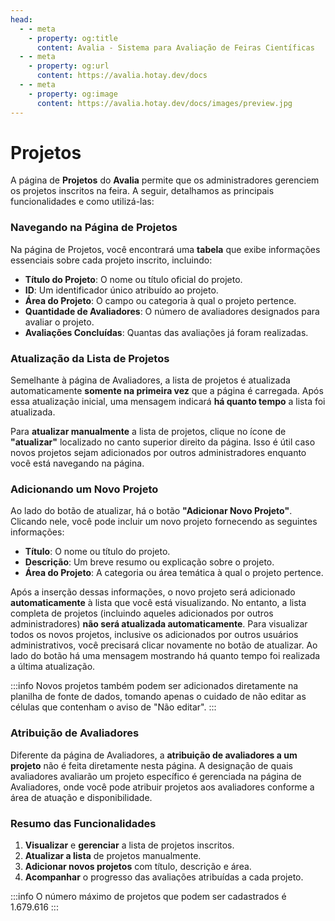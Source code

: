 ```yaml
---
head:
  - - meta
    - property: og:title
      content: Avalia - Sistema para Avaliação de Feiras Científicas
  - - meta
    - property: og:url
      content: https://avalia.hotay.dev/docs
  - - meta
    - property: og:image
      content: https://avalia.hotay.dev/docs/images/preview.jpg
---
```


# Projetos

A página de **Projetos** do **Avalia** permite que os administradores gerenciem os projetos inscritos na feira. A seguir, detalhamos as principais funcionalidades e como utilizá-las:

### Navegando na Página de Projetos

Na página de Projetos, você encontrará uma **tabela** que exibe informações essenciais sobre cada projeto inscrito, incluindo:

- **Título do Projeto**: O nome ou título oficial do projeto.
- **ID**: Um identificador único atribuído ao projeto.
- **Área do Projeto**: O campo ou categoria à qual o projeto pertence.
- **Quantidade de Avaliadores**: O número de avaliadores designados para avaliar o projeto.
- **Avaliações Concluídas**: Quantas das avaliações já foram realizadas.

### Atualização da Lista de Projetos

Semelhante à página de Avaliadores, a lista de projetos é atualizada automaticamente **somente na primeira vez** que a página é carregada. Após essa atualização inicial, uma mensagem indicará **há quanto tempo** a lista foi atualizada.

Para **atualizar manualmente** a lista de projetos, clique no ícone de **"atualizar"** localizado no canto superior direito da página. Isso é útil caso novos projetos sejam adicionados por outros administradores enquanto você está navegando na página.

### Adicionando um Novo Projeto

Ao lado do botão de atualizar, há o botão **"Adicionar Novo Projeto"**. Clicando nele, você pode incluir um novo projeto fornecendo as seguintes informações:

- **Título**: O nome ou título do projeto.
- **Descrição**: Um breve resumo ou explicação sobre o projeto.
- **Área do Projeto**: A categoria ou área temática à qual o projeto pertence.

Após a inserção dessas informações, o novo projeto será adicionado **automaticamente** à lista que você está visualizando. No entanto, a lista completa de projetos (incluindo aqueles adicionados por outros administradores) **não será atualizada automaticamente**. Para visualizar todos os novos projetos, inclusive os adicionados por outros usuários administrativos, você precisará clicar novamente no botão de atualizar. Ao lado do botão há uma mensagem mostrando há quanto tempo foi realizada a última atualização.

:::info
Novos projetos também podem ser adicionados diretamente na planilha de fonte de dados, tomando apenas o cuidado de não editar as células que contenham o aviso de "Não editar".
:::

### Atribuição de Avaliadores

Diferente da página de Avaliadores, a **atribuição de avaliadores a um projeto** não é feita diretamente nesta página. A designação de quais avaliadores avaliarão um projeto específico é gerenciada na página de Avaliadores, onde você pode atribuir projetos aos avaliadores conforme a área de atuação e disponibilidade.

### Resumo das Funcionalidades

1. **Visualizar** e **gerenciar** a lista de projetos inscritos.
2. **Atualizar a lista** de projetos manualmente.
3. **Adicionar novos projetos** com título, descrição e área.
4. **Acompanhar** o progresso das avaliações atribuídas a cada projeto.

:::info
O número máximo de projetos que podem ser cadastrados é 1.679.616
:::
